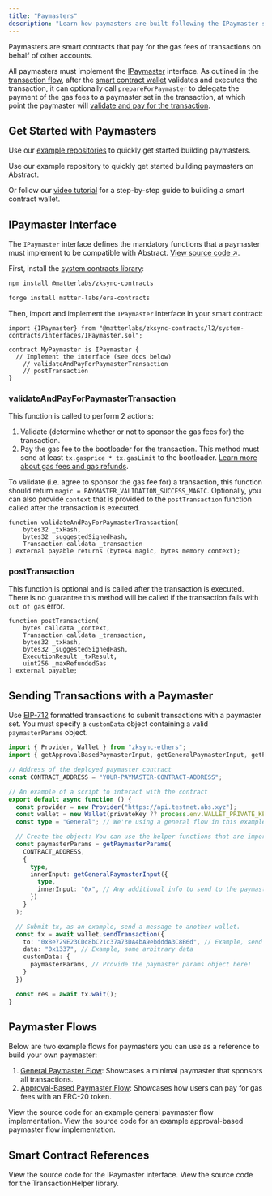 ```yaml
---
title: "Paymasters"
description: "Learn how paymasters are built following the IPaymaster standard on Abstract."
---
```


Paymasters are smart contracts that pay for the gas fees of transactions on behalf of other accounts.

All paymasters must implement the
[IPaymaster](#ipaymaster-interface) interface. As outlined in the [transaction flow](/how-abstract-works/native-account-abstraction/transaction-flow),
after the [smart contract wallet](/how-abstract-works/native-account-abstraction/smart-contract-wallets) validates and executes the transaction,
it can optionally call `prepareForPaymaster` to delegate the payment of the gas fees to a paymaster set in the transaction,
at which point the paymaster will [validate and pay for the transaction](#validateandpayforpaymastertransaction).

## Get Started with Paymasters

Use our [example repositories](https://github.com/Abstract-Foundation/examples)
to quickly get started building paymasters.

<CardGroup cols={1}>
  <Card
    title="Paymasters Example Repo"
    icon="github"
    href="https://github.com/Abstract-Foundation/examples/tree/main/paymasters"
  >
    Use our example repository to quickly get started building paymasters on
    Abstract.
  </Card>
</CardGroup>

Or follow our [video tutorial](https://www.youtube.com/watch?v=oolgV2M8ZUI) for a step-by-step guide to building a smart contract wallet.

<Card
  title="YouTube Video: Build a Paymaster smart contract on Abstract"
  icon="youtube"
  href="https://www.youtube.com/watch?v=oolgV2M8ZUI"
/>


## IPaymaster Interface

The `IPaymaster` interface defines the mandatory functions that a paymaster must implement to be
compatible with Abstract. [View source code ↗](https://github.com/matter-labs/era-contracts/blob/main/system-contracts/contracts/interfaces/IPaymaster.sol).

First, install the [system contracts library](/how-abstract-works/system-contracts/using-system-contracts#installing-system-contracts):

<CodeGroup>

```bash Hardhat
npm install @matterlabs/zksync-contracts
```

```bash Foundry
forge install matter-labs/era-contracts
```

</CodeGroup>

Then, import and implement the `IPaymaster` interface in your smart contract:

```solidity
import {IPaymaster} from "@matterlabs/zksync-contracts/l2/system-contracts/interfaces/IPaymaster.sol";

contract MyPaymaster is IPaymaster {
  // Implement the interface (see docs below)
    // validateAndPayForPaymasterTransaction
    // postTransaction
}
```

### validateAndPayForPaymasterTransaction

This function is called to perform 2 actions:

1. Validate (determine whether or not to sponsor the gas fees for) the transaction.
2. Pay the gas fee to the bootloader for the transaction. This method must send at least `tx.gasprice * tx.gasLimit`
   to the bootloader. [Learn more about gas fees and gas refunds](/how-abstract-works/evm-differences/gas-fees).

To validate (i.e. agree to sponsor the gas fee for) a transaction, this function should
return `magic = PAYMASTER_VALIDATION_SUCCESS_MAGIC`.
Optionally, you can also provide `context` that is provided to the `postTransaction` function
called after the transaction is executed.

```solidity
function validateAndPayForPaymasterTransaction(
    bytes32 _txHash,
    bytes32 _suggestedSignedHash,
    Transaction calldata _transaction
) external payable returns (bytes4 magic, bytes memory context);
```

### postTransaction

This function is optional and is called after the transaction is executed.
There is no guarantee this method will be called if the transaction fails with `out of gas` error.

```solidity
function postTransaction(
    bytes calldata _context,
    Transaction calldata _transaction,
    bytes32 _txHash,
    bytes32 _suggestedSignedHash,
    ExecutionResult _txResult,
    uint256 _maxRefundedGas
) external payable;
```

## Sending Transactions with a Paymaster

Use [EIP-712](https://eips.ethereum.org/EIPS/eip-712) formatted transactions to submit transactions with a paymaster set.
You must specify a `customData` object containing a valid `paymasterParams` object.

<Accordion title="View example zksync-ethers script">

```typescript
import { Provider, Wallet } from "zksync-ethers";
import { getApprovalBasedPaymasterInput, getGeneralPaymasterInput, getPaymasterParams } from "zksync-ethers/build/paymaster-utils";

// Address of the deployed paymaster contract
const CONTRACT_ADDRESS = "YOUR-PAYMASTER-CONTRACT-ADDRESS";

// An example of a script to interact with the contract
export default async function () {
  const provider = new Provider("https://api.testnet.abs.xyz");
  const wallet = new Wallet(privateKey ?? process.env.WALLET_PRIVATE_KEY!, provider);
  const type = "General"; // We're using a general flow in this example

  // Create the object: You can use the helper functions that are imported!
  const paymasterParams = getPaymasterParams(
    CONTRACT_ADDRESS,
    {
      type,
      innerInput: getGeneralPaymasterInput({
        type,
        innerInput: "0x", // Any additional info to send to the paymaster. We leave it empty here.
      })
    }
  );

  // Submit tx, as an example, send a message to another wallet.
  const tx = await wallet.sendTransaction({
    to: "0x8e729E23CDc8bC21c37a73DA4bA9ebdddA3C8B6d", // Example, send message to some other wallet
    data: "0x1337", // Example, some arbitrary data
    customData: {
      paymasterParams, // Provide the paymaster params object here!
    }
  })

  const res = await tx.wait();
}
```

</Accordion>

## Paymaster Flows

Below are two example flows for paymasters you can use as a reference to build your own paymaster:

1. [General Paymaster Flow](#general-paymaster-flow): Showcases a minimal paymaster that sponsors all transactions.
2. [Approval-Based Paymaster Flow](#approval-based-paymaster-flow): Showcases how users can pay for gas fees with an ERC-20 token.

<CardGroup cols={2}>
  <Card
    title="General Paymaster Implementation"
    icon="code"
    href="https://github.com/matter-labs/zksync-contract-templates/blob/main/templates/hardhat/solidity/contracts/paymasters/GeneralPaymaster.sol"
  >
    View the source code for an example general paymaster flow implementation.
  </Card>
  <Card
    title="Approval Paymaster Implementation"
    icon="code"
    href="https://github.com/matter-labs/zksync-contract-templates/blob/main/templates/hardhat/solidity/contracts/paymasters/ApprovalPaymaster.sol"
  >
    View the source code for an example approval-based paymaster flow
    implementation.
  </Card>
</CardGroup>

## Smart Contract References

<CardGroup cols={2}>
  <Card
    title="IPaymaster interface"
    icon="code"
    href="https://github.com/matter-labs/era-contracts/blob/main/system-contracts/contracts/interfaces/IPaymaster.sol"
  >
    View the source code for the IPaymaster interface.
  </Card>
  <Card
    title="TransactionHelper library"
    icon="code"
    href="https://github.com/matter-labs/era-contracts/blob/main/system-contracts/contracts/libraries/TransactionHelper.sol"
  >
    View the source code for the TransactionHelper library.
  </Card>
</CardGroup>
